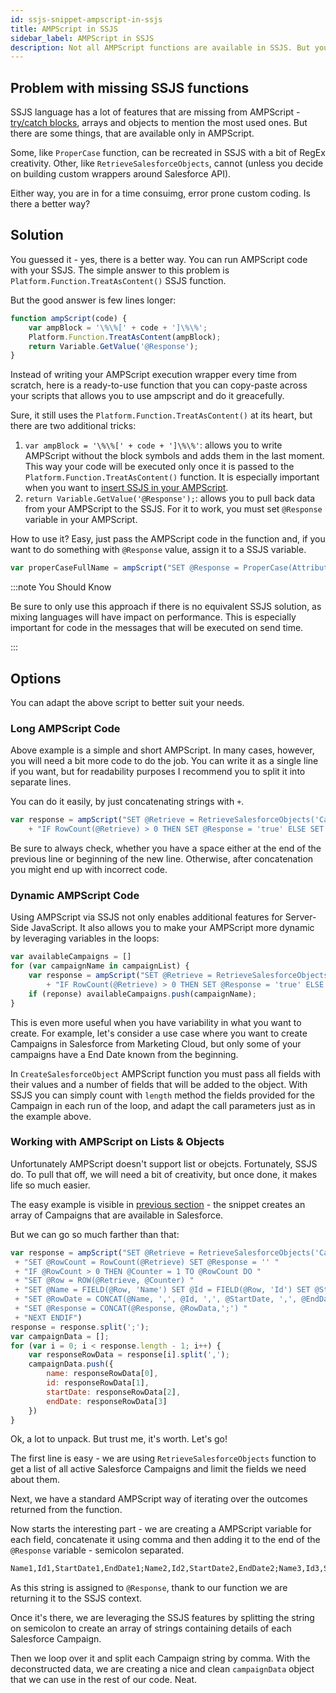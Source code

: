 ```yaml
---
id: ssjs-snippet-ampscript-in-ssjs
title: AMPScript in SSJS
sidebar_label: AMPScript in SSJS
description: Not all AMPScript functions are available in SSJS. But you still can use them.
---
```



<LeadText content="Not all AMPScript functions are available in SSJS. But you still can use them." />

## Problem with missing SSJS functions

SSJS language has a lot of features that are missing from AMPScript - [try/catch blocks](../ssjs/debugging-ssjs#try-to-catch-the-error), arrays and objects to mention the most used ones. But there are some things, that are available only in AMPScript.

Some, like `ProperCase` function, can be recreated in SSJS with a bit of RegEx creativity. Other, like `RetrieveSalesforceObjects`, cannot (unless you decide on building custom wrappers around Salesforce API).

Either way, you are in for a time consuimg, error prone custom coding. Is there a better way?

## Solution

You guessed it - yes, there is a better way. You can run AMPScript code with your SSJS. The simple answer to this problem is `Platform.Function.TreatAsContent()` SSJS function.

But the good answer is few lines longer:

```js
function ampScript(code) {
    var ampBlock = '\%\%[' + code + ']\%\%';
    Platform.Function.TreatAsContent(ampBlock);
    return Variable.GetValue('@Response');
}
```

Instead of writing your AMPScript execution wrapper every time from scratch, here is a ready-to-use function that you can copy-paste across your scripts that allows you to use ampscript and do it greacefully.

Sure, it still uses the `Platform.Function.TreatAsContent()` at its heart, but there are two additional tricks:

1. `var ampBlock = '\%\%[' + code + ']\%\%'`: allows you to write AMPScript without the block symbols and adds them in the last moment. This way your code will be executed only once it is passed to the `Platform.Function.TreatAsContent()` function. It is especially important when you want to [insert SSJS in your AMPScript](#dynamic-ampscript-code).
2. `return Variable.GetValue('@Response');`: allows you to pull back data from your AMPScript to the SSJS. For it to work, you must set `@Response` variable in your AMPScript.

How to use it? Easy, just pass the AMPScript code in the function and, if you want to do something with `@Response` value, assign it to a SSJS variable.

```js title="As JavaScript lacks native ProperCase, we can use AMPScript for that"
var properCaseFullName = ampScript("SET @Response = ProperCase(AttributeValue('fullName'))");
```

:::note You Should Know

Be sure to only use this approach if there is no equivalent SSJS solution, as mixing languages will have impact on performance. This is especially important for code in the messages that will be executed on send time.

:::

## Options

You can adapt the above script to better suit your needs.

### Long AMPScript Code

Above example is a simple and short AMPScript. In many cases, however, you will need a bit more code to do the job. You can write it as a single line if you want, but for readability purposes I recommend you to split it into separate lines.

You can do it easily, by just concatenating strings with `+`.

```js title="Check whether there is a Campaign in Salesforce called 'WelcomeCampaign2021'"
var response = ampScript("SET @Retrieve = RetrieveSalesforceObjects('Campaign', 'Id', 'Name', '=', 'WelcomeCampaign2021') "
    + "IF RowCount(@Retrieve) > 0 THEN SET @Response = 'true' ELSE SET @Response = 'false' ENDIF"
```

Be sure to always check, whether you have a space either at the end of the previous line or beginning of the new line. Otherwise, after concatenation you might end up with incorrect code.

### Dynamic AMPScript Code

Using AMPScript via SSJS not only enables additional features for Server-Side JavaScript. It also allows you to make your AMPScript more dynamic by leveraging variables in the loops:

```js {3} title="Same check as above, but for multiple campaigns and output to an array"
var availableCampaigns = []
for (var campaignName in campaignList) {
    var response = ampScript("SET @Retrieve = RetrieveSalesforceObjects('Campaign', 'Id', 'Name', '=', '" + campaignName + "') "
        + "IF RowCount(@Retrieve) > 0 THEN SET @Response = 'true' ELSE SET @Response = 'false' ENDIF");
    if (reponse) availableCampaigns.push(campaignName);
}
```

This is even more useful when you have variability in what you want to create. For example, let's consider a use case where you want to create Campaigns in Salesforce from Marketing Cloud, but only some of your campaigns have a End Date known from the beginning.

In `CreateSalesforceObject` AMPScript function you must pass all fields with their values and a number of fields that will be added to the object. With SSJS you can simply count with `length` method the fields provided for the Campaign in each run of the loop, and adapt the call parameters just as in the example above.

### Working with AMPScript on Lists & Objects

Unfortunately AMPScript doesn't support list or obejcts. Fortunately, SSJS do. To pull that off, we will need a bit of creativity, but once done, it makes life so much easier.

The easy example is visible in [previous section](#dynamic-ampscript-code) - the snippet creates an array of Campaigns that are available in Salesforce.

But we can go so much farther than that:

```js {1-8}
var response = ampScript("SET @Retrieve = RetrieveSalesforceObjects('Campaign', 'Name,Id,StartDate,EndDate', 'IsActive', '=', 'True') "
 + "SET @RowCount = RowCount(@Retrieve) SET @Response = '' "
 + "IF @RowCount > 0 THEN @Counter = 1 TO @RowCount DO "
 + "SET @Row = ROW(@Retrieve, @Counter) "
 + "SET @Name = FIELD(@Row, 'Name') SET @Id = FIELD(@Row, 'Id') SET @StartDate = FIELD(@Row, 'StartDate') SET @EndDate = FIELD(@Row, 'EndDate') "
 + "SET @RowDate = CONCAT(@Name, ',', @Id, ',', @StartDate, ',', @EndDate) "
 + "SET @Response = CONCAT(@Response, @RowData,';') "
 + "NEXT ENDIF")
response = response.split(';');
var campaignData = [];
for (var i = 0; i < response.length - 1; i++) {
    var responseRowData = response[i].split(',');
    campaignData.push({
        name: responseRowData[0],
        id: responseRowData[1],
        startDate: responseRowData[2],
        endDate: responseRowData[3]
    })
}
```

Ok, a lot to unpack. But trust me, it's worth. Let's go!

The first line is easy - we are using `RetrieveSalesforceObjects` function to get a list of all active Salesforce Campaigns and limit the fields we need about them.

Next, we have a standard AMPScript way of iterating over the outcomes returned from the function.

Now starts the interesting part - we are creating a AMPScript variable for each field, concatenate it using comma and then adding it to the end of the `@Response` variable - semicolon separated.

```txt title="Structure of the AMPScript output"
Name1,Id1,StartDate1,EndDate1;Name2,Id2,StartDate2,EndDate2;Name3,Id3,StartDate3,EndDate3
```

As this string is assigned to `@Response`, thank to our function we are returning it to the SSJS context.

Once it's there, we are leveraging the SSJS features by splitting the string on semicolon to create an array of strings containing details of each Salesforce Campaign.

Then we loop over it and split each Campaign string by comma. With the deconstructed data, we are creating a nice and clean `campaignData` object that we can use in the rest of our code. Neat.

